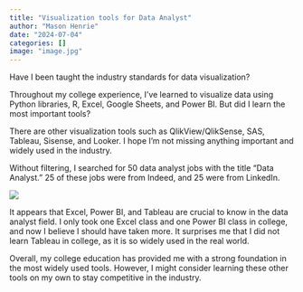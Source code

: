 ```yaml
---
title: "Visualization tools for Data Analyst"
author: "Mason Henrie"
date: "2024-07-04"
categories: []
image: "image.jpg"
---
```


Have I been taught the industry standards for data visualization?

Throughout my college experience, I've learned to visualize data using Python libraries, R, Excel, Google Sheets, and Power BI. But did I learn the most important tools?

There are other visualization tools such as QlikView/QlikSense, SAS, Tableau, Sisense, and Looker. I hope I'm not missing anything important and widely used in the industry.

Without filtering, I searched for 50 data analyst jobs with the title "Data Analyst." 25 of these jobs were from Indeed, and 25 were from LinkedIn.

![](Visual.png)

It appears that Excel, Power BI, and Tableau are crucial to know in the data analyst field. I only took one Excel class and one Power BI class in college, and now I believe I should have taken more. It surprises me that I did not learn Tableau in college, as it is so widely used in the real world.

Overall, my college education has provided me with a strong foundation in the most widely used tools. However, I might consider learning these other tools on my own to stay competitive in the industry.















